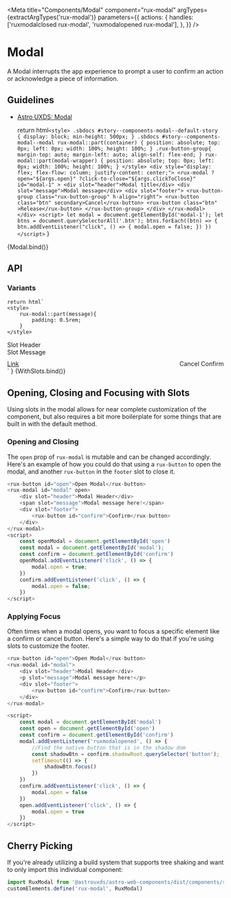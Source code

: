
<Meta
    title="Components/Modal"
    component="rux-modal"
    argTypes={extractArgTypes('rux-modal')}
    parameters={{
        actions: {
            handles: ['ruxmodalclosed rux-modal', 'ruxmodalopened rux-modal'],
        },
    }}
/>

# Modal

A Modal interrupts the app experience to prompt a user to confirm an action or acknowledge a piece of information.

## Guidelines

-   [Astro UXDS: Modal](https://astrouxds.com/ui-components/dialog-box)

    return html`
            <style>
            .sbdocs #story--components-modal--default-story {
                display: block;
                min-height: 500px;
            }
                .sbdocs #story--components-modal--modal rux-modal::part(container) {
        position: absolute;
        top: 0px;
        left: 0px;
        width: 100%;
        height: 100%;
    }
            .rux-button-group{
                margin-top: auto;
                margin-left: auto;
                align-self: flex-end;
            }
            rux-modal::part(modal-wrapper) {
                position: absolute;
                top: 0px;
                left: 0px;
                width: 100%;
                height: 100%;
            }
        </style>
        <div style="display: flex; flex-flow: column; justify-content: center;">
            <rux-modal
                ?open="${args.open}"
                ?click-to-close="${args.clickToClose}"
                id="modal-1"
            >
            <div slot="header">Modal title</div>
            <div slot="message">Modal message</div>
            <div slot="footer">
                <rux-button-group class="rux-button-group" h-align="right">
                    <rux-button class="btn" secondary>Cancel</rux-button>
                    <rux-button class="btn" >Release</rux-button>
                </rux-button-group>
            </div>
            </rux-modal>
        </div>
        <script>
            let modal = document.getElementById('modal-1');
            let btns = document.querySelectorAll('.btn');
            btns.forEach((btn) => {
                btn.addEventListener("click", () => {
                    modal.open = false;
                })
            })
        </script>
    `
}

<Canvas>
    <Story
        args={{
            open: true,
        }}
        name="Default"
    >
        {Modal.bind()}
    </Story>
</Canvas>

## API

<ArgsTable of="rux-modal" />

### Variants

    return html`
    <style>
        rux-modal::part(message){
            padding: 0.5rem;
        }
    </style>
<div style="display: flex; flex-direction: column; justify-content: center;">
<rux-modal
    ?open="${args.open}"
>
    <span slot="header">Slot Header</span>
    <div slot="message" style="display: flex; flex-direction: column;">
        <span style="margin-bottom: 10px;">Slot Message</span>
        <rux-input label="Input"></rux-input>
    </div>
    <div slot="footer" style="display: flex; justify-content: space-between; align-items: center;">
        <a href="astrouxds.com">Link</a>
        <rux-button-group h-align="right">
            <rux-button secondary>Cancel</rux-button>
            <rux-button>Confirm</rux-button>
        </rux-button-group>
    </div>
</rux-modal>
</div>
    `
}

<Canvas>
    <Story
        args={{
            open: true,
        }}
        argTypes={{
            modalTitle: { table: { disable: true}},
            modalMessage: { table: { disable: true}},
            confirmText: { table: { disable: true}},
            denyText: { table: { disable: true}}
        }}
        name="With Slots"
    >
        {WithSlots.bind()}
    </Story>
</Canvas>

## Opening, Closing and Focusing with Slots

Using slots in the modal allows for near complete customization of the component, but also requires a bit more
boilerplate for some things that are built in with the default method. 

### Opening and Closing

The `open` prop of `rux-modal` is mutable and can be changed accordingly. Here's an example of how you could do that 
using a `rux-button` to open the modal, and another `rux-button` in the `footer` slot to close it.

```js
<rux-button id="open">Open Modal</rux-button>
<rux-modal id="modal" open>
    <div slot="header">Modal Header</div>
    <span slot="message">Modal message here!</span>
    <div slot="footer">
        <rux-button id="confirm">Confirm</rux-button>
    </div>
</rux-modal>
<script>
    const openModal = document.getElementById('open')
    const modal = document.getElementById('modal');
    const confirm = document.getElementById('confirm')
    openModal.addEventListener('click', () => { 
        modal.open = true;
    })
    confirm.addEventListener('click', () => {
        modal.open = false;
    })
</script>
```

### Applying Focus

Often times when a modal opens, you want to focus a specific element like a confirm or cancel button. 
Here's a simple way to do that if you're using slots to customize the footer.

```js
<rux-button id="open">Open Modal</rux-button>
<rux-modal id="modal">
    <div slot="header">Modal Header</div>
    <p slot="message">Modal message here!</p>
    <div slot="footer">
        <rux-button id="confirm">Confirm</rux-button>
    </div>
</rux-modal>

<script>
    const modal = document.getElementById('modal')
    const open = document.getElementById('open')
    const confirm = document.getElementById('confirm')
    modal.addEventListener('ruxmodalopened', () => {
        //Find the native button that is in the shadow dom
        const shadowBtn = confirm.shadowRoot.querySelector('button');
        setTimeout(() => {
            shadowBtn.focus()
        })
    })
    confirm.addEventListener('click', () => {
        modal.open = false
    })
    open.addEventListener('click', () => {
        modal.open = true
    })
</script>
```

## Cherry Picking

If you're already utilizing a build system that supports tree shaking and want to only import this individual component:

```js
import RuxModal from '@astrouxds/astro-web-components/dist/components/rux-modal.js'
customElements.define('rux-modal', RuxModal)
```
